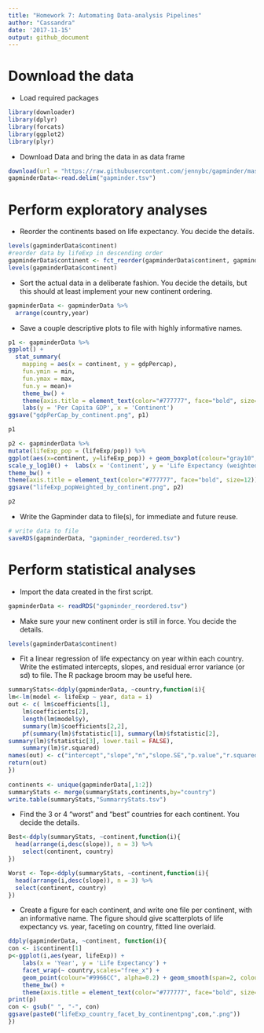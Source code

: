 ```yaml
---
title: "Homework 7: Automating Data-analysis Pipelines"
author: "Cassandra"
date: '2017-11-15'
output: github_document
---
```

# Download the data

* Load required packages

```r
library(downloader)
library(dplyr)
library(forcats)
library(ggplot2)
library(plyr)
```

* Download Data and bring the data in as data frame

```r
download(url = "https://raw.githubusercontent.com/jennybc/gapminder/master/inst/extdata/gapminder.tsv", destfile = "gapminder.tsv")
gapminderData<-read.delim("gapminder.tsv")
```
# Perform exploratory analyses

* Reorder the continents based on life expectancy. You decide the details.

```r
levels(gapminderData$continent)
#reorder data by lifeExp in descending order
gapminderData$continent <- fct_reorder(gapminderData$continent, gapminderData$lifeExp, mean, .desc = TRUE)
levels(gapminderData$continent)
```

* Sort the actual data in a deliberate fashion. You decide the details, but this should at least implement your new continent ordering.

```r
gapminderData <- gapminderData %>%
  arrange(country,year)
```

* Save a couple descriptive plots to file with highly informative names.

```r
p1 <- gapminderData %>%
ggplot() + 
  stat_summary(
    mapping = aes(x = continent, y = gdpPercap),
    fun.ymin = min,
    fun.ymax = max,
    fun.y = mean)+
    theme_bw() +
    theme(axis.title = element_text(color="#777777", face="bold", size=12)) + 
    labs(y = 'Per Capita GDP', x = 'Continent') 
ggsave("gdpPerCap_by_continent.png", p1)

p1

p2 <- gapminderData %>%
mutate(lifeExp_pop = (lifeExp/pop)) %>%
ggplot(aes(x=continent, y=lifeExp_pop)) + geom_boxplot(colour="gray10", fill="skyblue") +
scale_y_log10() +  labs(x = 'Continent', y = 'Life Expectancy (weighted by population)') +
theme_bw() +
theme(axis.title = element_text(color="#777777", face="bold", size=12))
ggsave("lifeExp_popWeighted_by_continent.png", p2)

p2

```

* Write the Gapminder data to file(s), for immediate and future reuse.

```r
# write data to file
saveRDS(gapminderData, "gapminder_reordered.tsv")
```

# Perform statistical analyses

* Import the data created in the first script.

```r
gapminderData <- readRDS("gapminder_reordered.tsv")
```

* Make sure your new continent order is still in force. You decide the details.

```r
levels(gapminderData$continent)
```

* Fit a linear regression of life expectancy on year within each country. Write the estimated intercepts, slopes, and residual error variance (or sd) to file. The R package broom may be useful here.

```r
summaryStats<-ddply(gapminderData, ~country,function(i){
lm<-lm(model <- lifeExp ~ year, data = i)
out <- c( lm$coefficients[1],
	lm$coefficients[2],
	length(lm$model$y),
	summary(lm)$coefficients[2,2],
	pf(summary(lm)$fstatistic[1], summary(lm)$fstatistic[2],
summary(lm)$fstatistic[3], lower.tail = FALSE),
	summary(lm)$r.squared)
names(out) <- c("intercept","slope","n","slope.SE","p.value","r.squared")
return(out)
})
  
continents <- unique(gapminderData[,1:2])
summaryStats <- merge(summaryStats,continents,by="country")
write.table(summaryStats,"SummarryStats.tsv")
```

* Find the 3 or 4 “worst” and “best” countries for each continent. You decide the details.

```r
Best<-ddply(summaryStats, ~continent,function(i){
  head(arrange(i,desc(slope)), n = 3) %>%
    select(continent, country)
})

Worst <- Top<-ddply(summaryStats, ~continent,function(i){
  head(arrange(i,desc(slope)), n = 3) %>%
  select(continent, country)
})
```

* Create a figure for each continent, and write one file per continent, with an informative name. The figure should give scatterplots of life expectancy vs. year, faceting on country, fitted line overlaid.

```r
ddply(gapminderData, ~continent, function(i){
con <- i$continent[1]
p<-ggplot(i,aes(year, lifeExp)) +
    labs(x = 'Year', y = 'Life Expectancy') +
    facet_wrap(~ country,scales="free_x") +
    geom_point(colour="#9966CC", alpha=0.2) + geom_smooth(span=2, colour="#666699", se=FALSE)+
    theme_bw() +
    theme(axis.title = element_text(color="#777777", face="bold", size=12))
print(p)
con <- gsub(" ", "-", con)
ggsave(paste0("lifeExp_country_facet_by_continentpng",con,".png"))
})
```
